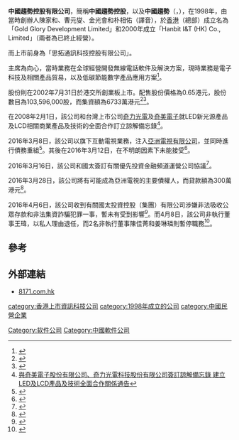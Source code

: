 
{{Infobox_Company
 |   company_name   = 中國趨勢控股有限公司
 |  company_logo   = 
|  company_type   = 上市公司（{{sehk|8171}}）
|  company_slogan = 
|  foundation     = 1998年
|  location       = 香港
|  industry       = 
|  chairman1      = 向心
|  num_employees  = 
|  products       = 
|  revenue        = 
|  homepage       = 
}}
'''中國趨勢控股有限公司'''，簡稱'''中國趨勢控股'''，以及'''中國趨勢'''（'''{{lang-en|China Trends Holdings Limited}}'''，{{hkex|8171}}），在1998年，由當時創辦人陳家和、曹元燮、金光會和朴相佑（譯音），於[[香港|香港]]（總部）成立名為「Gold Glory Development Limited」和2000年成立「Hanbit I&T (HK) Co., Limited」（兩者為已終止經營）。

而上市前身為「思拓通訊科技控股有限公司」。

主席為向心，當時業務在全球經營開發無線電話軟件及解決方案，現時業務是電子科技及相關產品貿易，以及低碳節能數字產品應用方案<ref>{{Cite web |url=http://www.8171.com.hk/CHT/InfoDetail.asp?InfoID=1 |title=中國趨勢控股有限公司簡介 |accessdate=2016-04-10 |archive-date=2016-04-17 |archive-url=https://web.archive.org/web/20160417014415/http://www.8171.com.hk/CHT/InfoDetail.asp?InfoID=1 |dead-url=no }}</ref>。

股份則在2002年7月31日於港交所創業板上市。配售股份價格為0.65港元，股份數目為103,596,000股，而集資額為6733萬港元<ref>{{Cite web |url=http://gem.ednews.hk/listedco/listconews/GEM/2002/0725/00000MC20020724181557E.htm |title=中國趨勢控股有限公司招股資料 |access-date=2016-04-10 |archive-url=https://web.archive.org/web/20190124071629/http://gem.ednews.hk/listedco/listconews/GEM/2002/0725/00000MC20020724181557E.htm |archive-date=2019-01-24 |dead-url=yes }}</ref><ref>{{Cite web |url=http://gem.ednews.hk/listedco/listconews/GEM/2002/0725/00000MC20020725161039V.pdf |title=中國趨勢控股有限公司招股通告 |access-date=2016-04-10 |archive-url=https://web.archive.org/web/20190124071629/http://gem.ednews.hk/listedco/listconews/GEM/2002/0725/00000MC20020725161039V.pdf |archive-date=2019-01-24 |dead-url=yes }}</ref>。

在2008年2月1日，該公司和台灣上市公司[[奇力光電|奇力光電]]及[[奇美電子|奇美電子]]就LED新光源產品及LCD相關商業產品及技術的全面合作訂立諒解備忘錄<ref>[http://www.8171.com.hk/pdf-Announcements/GLN20080204085_C.pdf 與奇美電子股份有限公司、奇力光電科技股份有限公司簽訂諒解備忘錄 建立LED及LCD產品及技術全面合作關係通告]{{dead link|date=2017年11月 |bot=InternetArchiveBot |fix-attempted=yes }}</ref>。

2016年3月8日，該公司以旗下互動電視業務，注入[[亞洲電視有限公司|亞洲電視有限公司]]，並同時進行債務重組<ref>{{Cite web |url=http://www.hkexnews.hk/listedco/listconews/GEM/2016/0308/GLN20160308050_C.pdf |title=向亞洲電視臨時清盤人發出債務重組建議通告 |accessdate=2016-04-10 |archive-date=2017-10-18 |archive-url=https://web.archive.org/web/20171018072447/http://www.hkexnews.hk/listedco/listconews/GEM/2016/0308/GLN20160308050_C.pdf |dead-url=no }}</ref>。其後在2016年3月12日，在不明朗因素下未能接受<ref>{{Cite web |url=http://www.hkexnews.hk/listedco/listconews/GEM/2016/0314/GLN20160314002_C.pdf |title=向亞洲電視臨時清盤人發出重組建議後的進一步消息 |accessdate=2016-04-10 |archive-date=2017-10-18 |archive-url=https://web.archive.org/web/20171018072423/http://www.hkexnews.hk/listedco/listconews/GEM/2016/0314/GLN20160314002_C.pdf |dead-url=no }}</ref>。

2016年3月16日，該公司和國太簽訂有關優先投資金融頻道運營公司協議<ref>{{Cite web |url=http://www.hkexnews.hk/listedco/listconews/GEM/2016/0316/GLN20160316092_C.pdf |title=有關優惠條件的優先投資協議進展： 與國太簽署補充協議：優先投資金融頻道運營公司通告 |accessdate=2016-04-10 |archive-date=2019-01-24 |archive-url=https://web.archive.org/web/20190124071630/http://www3.hkexnews.hk/listedco/listconews/gem/2016/0316/gln20160316092_c.pdf |dead-url=no }}</ref>。

2016年3月28日，該公司將有可能成為亞洲電視的主要債權人，而貸款額為300萬港元<ref>{{Cite web |url=http://www.hkexnews.hk/listedco/listconews/GEM/2016/0328/GLN20160328014_C.pdf |title=向亞洲電視臨時清盤人發出進一步說明： 本公司可能成為亞洲電視的主要債權人通告 |accessdate=2016-04-10 |archive-date=2019-01-24 |archive-url=https://web.archive.org/web/20190124071630/http://www3.hkexnews.hk/listedco/listconews/gem/2016/0328/gln20160328014_c.pdf |dead-url=no }}</ref>。 

2016年4月6日，該公司收到有關國太投資控股（集團）有限公司涉嫌非法吸收公眾存款和非法集資詐騙犯罪一事，暫未有受到影響<ref>{{Cite web |url=http://www.hkexnews.hk/listedco/listconews/GEM/2016/0406/GLN20160406082_C.pdf |title=有關國太投資之新聞報導 |accessdate=2016-04-10 |archive-date=2019-01-24 |archive-url=https://web.archive.org/web/20190124071630/http://www3.hkexnews.hk/listedco/listconews/gem/2016/0406/gln20160406082_c.pdf |dead-url=no }}</ref>。而4月8日，該公司非執行董事王瑋，以私人理由退任，而2名非執行董事陳佳菁和姜琳璘則暫停職務<ref>{{Cite web |url=http://www.hkexnews.hk/listedco/listconews/GEM/2016/0408/GLN20160408040_C.pdf |title=一名非執行董事辭任、暫停兩名非執行董事之職務、 有關國太投資之新聞報導的補充說明 及終止優先投資協定通告 |accessdate=2016-04-10 |archive-date=2019-01-24 |archive-url=https://web.archive.org/web/20190124071630/http://www3.hkexnews.hk/listedco/listconews/gem/2016/0408/gln20160408040_c.pdf |dead-url=no }}</ref>。

==參考==
{{reflist}}

==外部連結==
*[http://www.8171.com.hk/ 8171.com.hk]{{Wayback|url=http://www.8171.com.hk/ |date=20160530203845 }}

[[category:香港上市資訊科技公司|category:香港上市資訊科技公司]]
[[category:1998年成立的公司|category:1998年成立的公司]]
[[category:中國民營企業|category:中國民營企業]]
[[Category:软件公司|Category:软件公司]]
[[Category:中國軟件公司|Category:中國軟件公司]]